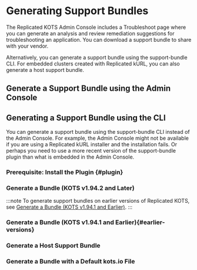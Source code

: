 

# Generating Support Bundles

The Replicated KOTS Admin Console includes a Troubleshoot page where you can generate an analysis and review remediation suggestions for troubleshooting an application. You can download a support bundle to share with your vendor.

Alternatively, you can generate a support bundle using the support-bundle CLI. For embedded clusters created with Replicated kURL, you can also generate a host support bundle.

## Generate a Support Bundle using the Admin Console

<GenerateBundleAdminConsole/>

## Generating a Support Bundle using the CLI

You can generate a support bundle using the support-bundle CLI instead of the Admin Console. For example, the Admin Console might not be available if you are using a Replicated kURL installer and the installation fails. Or perhaps you need to use a more recent version of the support-bundle plugin than what is embedded in the Admin Console.

### Prerequisite: Install the Plugin {#plugin}

<InstallPlugin/>

### Generate a Bundle (KOTS v1.94.2 and Later)

:::note
To generate support bundles on earlier versions of Replicated KOTS, see [Generate a Bundle (KOTS v1.94.1 and Earlier)](#earlier-versions).
:::

<GenerateBundle/>

### Generate a Bundle (KOTS v1.94.1 and Earlier){#earlier-versions}

<GenerateBundleCliAdminConsole/>

### Generate a Host Support Bundle

<GenerateBundleHost/>

### Generate a Bundle with a Default kots.io File

<GenerateBundleDefaultKots/>